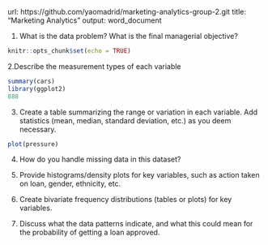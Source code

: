 url: https://github.com/yaomadrid/marketing-analytics-group-2.git
title: "Marketing Analytics"
output: word_document

1. What is the data problem? What is the final managerial objective?


```r
knitr::opts_chunk$set(echo = TRUE)
```

2.Describe the measurement types of each variable

```r
summary(cars)
library(ggplot2)
888

```

3. Create a table summarizing the range or variation in each variable. Add statistics (mean,
median, standard deviation, etc.) as you deem necessary.


```r
plot(pressure)
```

4. How do you handle missing data in this dataset?


5. Provide histograms/density plots for key variables, such as action taken on loan, gender,
ethnicity, etc.

6. Create bivariate frequency distributions (tables or plots) for key variables.

7. Discuss what the data patterns indicate, and what this could mean for the probability of
getting a loan approved.
